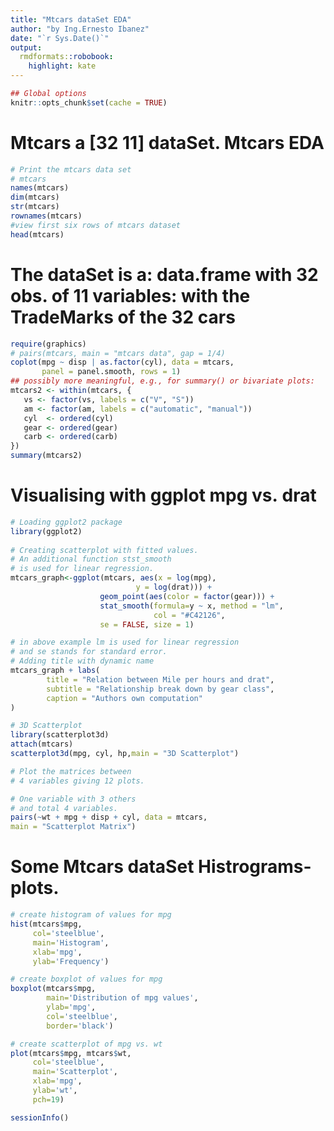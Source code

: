 ```yaml
---
title: "Mtcars dataSet EDA"
author: "by Ing.Ernesto Ibanez"
date: "`r Sys.Date()`"
output:
  rmdformats::robobook:
    highlight: kate
---
```


```r
## Global options
knitr::opts_chunk$set(cache = TRUE)
```

# Mtcars a [32 11] dataSet. Mtcars EDA

```r

# Print the mtcars data set
# mtcars
names(mtcars)
dim(mtcars)
str(mtcars)
rownames(mtcars)
#view first six rows of mtcars dataset
head(mtcars)
```

# The dataSet is a: data.frame with  32 obs. of 11 variables: with the TradeMarks of the 32 cars

```r
require(graphics)
# pairs(mtcars, main = "mtcars data", gap = 1/4)
coplot(mpg ~ disp | as.factor(cyl), data = mtcars,
       panel = panel.smooth, rows = 1)
## possibly more meaningful, e.g., for summary() or bivariate plots:
mtcars2 <- within(mtcars, {
   vs <- factor(vs, labels = c("V", "S"))
   am <- factor(am, labels = c("automatic", "manual"))
   cyl  <- ordered(cyl)
   gear <- ordered(gear)
   carb <- ordered(carb)
})
summary(mtcars2)

```

# Visualising with ggplot mpg vs. drat
```r
# Loading ggplot2 package
library(ggplot2)
	
# Creating scatterplot with fitted values.
# An additional function stst_smooth
# is used for linear regression.
mtcars_graph<-ggplot(mtcars, aes(x = log(mpg),
							y = log(drat))) +
					geom_point(aes(color = factor(gear))) +
					stat_smooth(formula=y ~ x, method = "lm",
								col = "#C42126",
					se = FALSE, size = 1)

# in above example lm is used for linear regression
# and se stands for standard error.
# Adding title with dynamic name
mtcars_graph + labs(
		title = "Relation between Mile per hours and drat",
		subtitle = "Relationship break down by gear class",
		caption = "Authors own computation"
)

```

```r

# 3D Scatterplot
library(scatterplot3d)
attach(mtcars)
scatterplot3d(mpg, cyl, hp,main = "3D Scatterplot")

```

```r
# Plot the matrices between
# 4 variables giving 12 plots.

# One variable with 3 others
# and total 4 variables.
pairs(~wt + mpg + disp + cyl, data = mtcars,
main = "Scatterplot Matrix")

```


# Some Mtcars dataSet Histrograms-plots.
```r
# create histogram of values for mpg
hist(mtcars$mpg,
     col='steelblue',
     main='Histogram',
     xlab='mpg',
     ylab='Frequency')

# create boxplot of values for mpg
boxplot(mtcars$mpg,
        main='Distribution of mpg values',
        ylab='mpg',
        col='steelblue',
        border='black')

# create scatterplot of mpg vs. wt
plot(mtcars$mpg, mtcars$wt,
     col='steelblue',
     main='Scatterplot',
     xlab='mpg',
     ylab='wt',
     pch=19)

sessionInfo()
```
